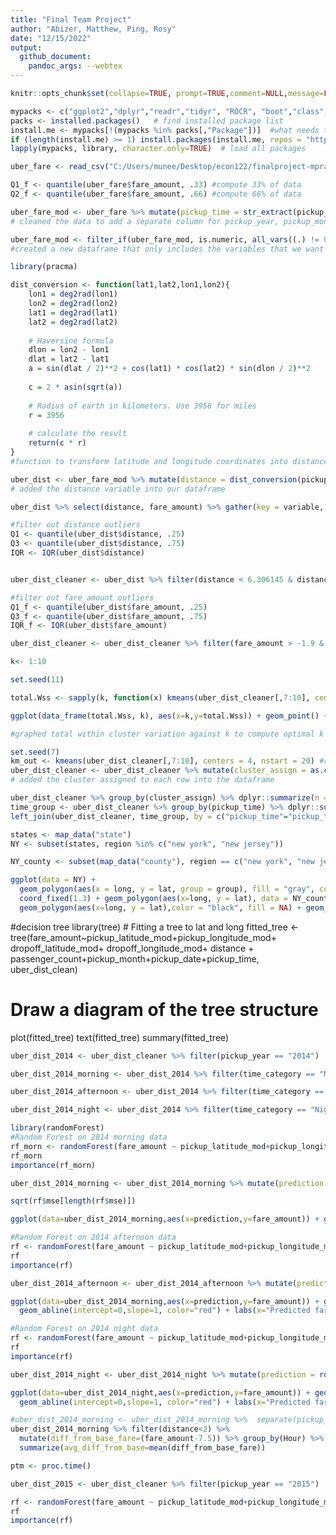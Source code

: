 ```yaml
---
title: "Final Team Project" 
author: "Abizer, Matthew, Ping, Rosy"
date: "12/15/2022"
output: 
  github_document:
    pandoc_args: --webtex
---
```


```r
knitr::opts_chunk$set(collapse=TRUE, prompt=TRUE,comment=NULL,message=FALSE, echo = FALSE, include=TRUE, fig.width = 9, fig.height = 4) #This code chunk ensures that there are no commands in output file.
```


```r
mypacks <- c("ggplot2","dplyr","readr","tidyr", "ROCR", "boot","class","randomForest","e1071", "stringr","partykit","rpart","plyr","pracma","leaflet", "maps", "rgdal", "rgeos","leaflet", "tree","doParallel","foreach")  # what packages are needed?
packs <- installed.packages()   # find installed package list
install.me <- mypacks[!(mypacks %in% packs[,"Package"])]  #what needs to be installed?
if (length(install.me) >= 1) install.packages(install.me, repos = "http://cran.us.r-project.org")   # install (if needed)
lapply(mypacks, library, character.only=TRUE)  # load all packages
```


```r
uber_fare <- read_csv("C:/Users/munee/Desktop/econ122/finalproject-mpra/uber.csv") #Data is stored in uber_csv
```


```r
Q1_f <- quantile(uber_fare$fare_amount, .33) #compute 33% of data
Q2_f <- quantile(uber_fare$fare_amount, .66) #compute 66% of data
```

```r
uber_fare_mod <- uber_fare %>% mutate(pickup_time = str_extract(pickup_datetime,"[\\d]{1,2}:[\\d]{2}"), pickup_year = str_extract(pickup_datetime,"[\\d]{4}"), pickup_month_dash = str_extract(pickup_datetime, "-{1}[\\d]{2}-{1}"), pickup_month = str_extract(pickup_month_dash, "[\\d]{2}"), pickup_date_dash = str_extract(pickup_datetime, "-[\\d]{2}"), pickup_date = str_extract(pickup_date_dash, "[\\d]{2}"), pickup_longitude_mod = ifelse(pickup_longitude < -79.4554 | pickup_longitude > -71.4725, NA, pickup_longitude), pickup_latitude_mod = ifelse(pickup_latitude < 40.29400 | pickup_latitude > 45.00420, NA, pickup_latitude), dropoff_longitude_mod = ifelse(dropoff_longitude < -79.4554 | dropoff_longitude > -71.4725, NA, dropoff_longitude), dropoff_latitude_mod = ifelse(dropoff_latitude < 40.29400 | dropoff_latitude > 45.00420, NA, dropoff_latitude), time_range = ifelse(pickup_time < 12:00, "Morning", "Afternoon"), time_category = ifelse(pickup_time > 18:00, "Night", time_range ) ) %>% na.omit()
# cleaned the data to add a separate column for pickup_year, pickup_month, pickup_date. Filtered the latitude and longitude coordinates to include those of New York State. Added a time category column which separates the day into morning, evening and night
```

```r
uber_fare_mod <- filter_if(uber_fare_mod, is.numeric, all_vars((.) != 0)) %>% select(fare_amount, passenger_count, pickup_time, pickup_year, pickup_month, pickup_date, pickup_longitude_mod, pickup_latitude_mod, dropoff_longitude_mod, dropoff_latitude_mod, time_category)
#created a new dataframe that only includes the variables that we want in our project from the bigger dataframe

```

```r
library(pracma)

dist_conversion <- function(lat1,lat2,lon1,lon2){
    lon1 = deg2rad(lon1)
    lon2 = deg2rad(lon2)
    lat1 = deg2rad(lat1)
    lat2 = deg2rad(lat2)
      
    # Haversine formula
    dlon = lon2 - lon1
    dlat = lat2 - lat1
    a = sin(dlat / 2)**2 + cos(lat1) * cos(lat2) * sin(dlon / 2)**2
 
    c = 2 * asin(sqrt(a))
    
    # Radius of earth in kilometers. Use 3956 for miles
    r = 3956
      
    # calculate the result
    return(c * r)
}
#function to transform latitude and longitude coordinates into distances [add reference link]
```

```r
uber_dist <- uber_fare_mod %>% mutate(distance = dist_conversion(pickup_latitude_mod,dropoff_latitude_mod, pickup_longitude_mod, dropoff_longitude_mod)) %>% filter(distance > 0, fare_amount>7.19)
# added the distance variable into our dataframe
```

```r
uber_dist %>% select(distance, fare_amount) %>% gather(key = variable, value = value, distance:fare_amount) %>% ggplot(aes(x = variable, y = value)) + geom_boxplot() + facet_wrap(~variable, scales="free")+ ggtitle("Boxplots of Distance & Fare_amount") # drew a boxplot of distances and fare amounts in boxplot

#filter out distance outliers
Q1 <- quantile(uber_dist$distance, .25)
Q3 <- quantile(uber_dist$distance, .75)
IQR <- IQR(uber_dist$distance)


uber_dist_cleaner <- uber_dist %>% filter(distance < 6.306145 & distance > -1.57)

#filter out fare_amount outliers
Q1_f <- quantile(uber_dist$fare_amount, .25)
Q3_f <- quantile(uber_dist$fare_amount, .75)
IQR_f <- IQR(uber_dist$fare_amount)

uber_dist_cleaner <- uber_dist_cleaner %>% filter(fare_amount > -1.9 & fare_amount < 26.9)
```

```r
k<- 1:10

set.seed(11)

total.Wss <- sapply(k, function(x) kmeans(uber_dist_cleaner[,7:10], centers=x, nstart=20)$tot.withinss)

ggplot(data_frame(total.Wss, k), aes(x=k,y=total.Wss)) + geom_point() + geom_line() + scale_x_continuous(breaks=1:10)

#graphed total within cluster variation against k to compute optimal k
```

```r
set.seed(7)
km_out <- kmeans(uber_dist_cleaner[,7:10], centers = 4, nstart = 20) #ran the k-means model to create 4 clusters of data using 20 random starting points
uber_dist_cleaner <- uber_dist_cleaner %>% mutate(cluster_assign = as.character(km_out$cluster))
# added the cluster assigned to each row into the dataframe
```



```r
uber_dist_cleaner %>% group_by(cluster_assign) %>% dplyr::summarize(n = n()) #summary results of number of data points in each cluster
time_group <- uber_dist_cleaner %>% group_by(pickup_time) %>% dplyr::summarize(n = n())
left_join(uber_dist_cleaner, time_group, by = c("pickup_time"="pickup_time" ))
```


```r
states <- map_data("state")
NY <- subset(states, region %in% c("new york", "new jersey"))

NY_county <- subset(map_data("county"), region == c("new york", "new jersey"))

ggplot(data = NY) + 
  geom_polygon(aes(x = long, y = lat, group = group), fill = "gray", color = "white") + 
  coord_fixed(1.3) + geom_polygon(aes(x=long, y = lat), data = NY_county, fill = NA, color = "white") +
  geom_polygon(aes(x=long, y = lat),color = "black", fill = NA) + geom_point(data = uber_dist_cleaner, aes(x = pickup_longitude_mod, y = pickup_latitude_mod, color = cluster_assign)) #plotted a map of New York state which shows the distribution of clusters
```





#decision tree
library(tree)
# Fitting a tree to lat and long
fitted_tree <- tree(fare_amount~pickup_latitude_mod+pickup_longitude_mod+ dropoff_latitude_mod+ dropoff_longitude_mod+ distance + passenger_count+pickup_month+pickup_date+pickup_time, uber_dist_clean)

# Draw a diagram of the tree structure
plot(fitted_tree)
text(fitted_tree)
summary(fitted_tree)

```r
uber_dist_2014 <- uber_dist_cleaner %>% filter(pickup_year == "2014")

uber_dist_2014_morning <- uber_dist_2014 %>% filter(time_category == "Morning") 

uber_dist_2014_afternoon <- uber_dist_2014 %>% filter(time_category == "Afternoon") 

uber_dist_2014_night <- uber_dist_2014 %>% filter(time_category == "Night") 
```

```r
library(randomForest)
#Random Forest on 2014 morning data 
rf_morn <- randomForest(fare_amount ~ pickup_latitude_mod+pickup_longitude_mod+ dropoff_latitude_mod+ dropoff_longitude_mod+ passenger_count+pickup_time+distance, data=uber_dist_2014_morning, ntree = 500)
rf_morn
importance(rf_morn) 

uber_dist_2014_morning <- uber_dist_2014_morning %>% mutate(prediction = round(predict(rf_morn, type = "response"))) 
```

```r
sqrt(rf$mse[length(rf$mse)])
```

```r
ggplot(data=uber_dist_2014_morning,aes(x=prediction,y=fare_amount)) + geom_point() + geom_abline(intercept=0,slope=1,color="red") + labs(x="Predicted fares", y="Actual Fares", title="Predicted fares vs Actual Fares")
```


```r
#Random Forest on 2014 afternoon data 
rf <- randomForest(fare_amount ~ pickup_latitude_mod+pickup_longitude_mod+ dropoff_latitude_mod+ dropoff_longitude_mod+ passenger_count+pickup_time+distance, data=uber_dist_2014_afternoon, ntree = 500)
rf
importance(rf) 

uber_dist_2014_afternoon <- uber_dist_2014_afternoon %>% mutate(prediction = round(predict(rf, type = "response"))) 
```


```r
ggplot(data=uber_dist_2014_morning,aes(x=prediction,y=fare_amount)) + geom_point() + 
  geom_abline(intercept=0,slope=1, color="red") + labs(x="Predicted fares", y="Actual Fares", title="Predicted fares vs Actual Fares")
```


```r
#Random Forest on 2014 night data 
rf <- randomForest(fare_amount ~ pickup_latitude_mod+pickup_longitude_mod+ dropoff_latitude_mod+ dropoff_longitude_mod+ passenger_count+pickup_time+distance, data=uber_dist_2014_night, ntree = 500)
rf
importance(rf) 

uber_dist_2014_night <- uber_dist_2014_night %>% mutate(prediction = round(predict(rf, type = "response"))) 
```

```r
ggplot(data=uber_dist_2014_night,aes(x=prediction,y=fare_amount)) + geom_point() + 
  geom_abline(intercept=0,slope=1, color="red") + labs(x="Predicted fares", y="Actual Fares", title="Predicted fares vs Actual Fares")
```

```r
#uber_dist_2014_morning <- uber_dist_2014_morning %>%  separate(pickup_time, into=c("Hour", "Minute"), sep=":", convert=TRUE)
uber_dist_2014_morning %>% filter(distance<2) %>% 
  mutate(diff_from_base_fare=(fare_amount-7.5)) %>% group_by(Hour) %>%
  summarize(avg_diff_from_base=mean(diff_from_base_fare))  
```

```r
ptm <- proc.time()

uber_dist_2015 <- uber_dist_cleaner %>% filter(pickup_year == "2015")

rf <- randomForest(fare_amount ~ pickup_latitude_mod+pickup_longitude_mod+ dropoff_latitude_mod+ dropoff_longitude_mod+ passenger_count+pickup_month+pickup_date+pickup_time+distance, data=uber_dist_2015, ntree = 200)
rf
importance(rf) 
```